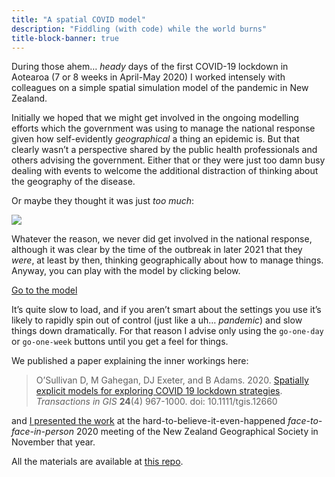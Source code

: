 ```yaml
---
title: "A spatial COVID model"
description: "Fiddling (with code) while the world burns"
title-block-banner: true
---
```


During those ahem... _heady_ days of the first COVID-19 lockdown in Aotearoa (7 or 8 weeks in April-May 2020) I worked intensely with colleagues on a simple spatial simulation model of the pandemic in New Zealand. 

Initially we hoped that we might get involved in the ongoing modelling efforts which the government was using to manage the national response given how self-evidently _geographical_ a thing an epidemic is. But that clearly wasn't a perspective shared by the public health professionals and others advising the government. Either that or they were just too damn busy dealing with events to welcome the additional distraction of thinking about the geography of the disease. 

Or maybe they thought it was just _too much_:

![](covid-model-view.png)

Whatever the reason, we never did get involved in the national response, although it was clear by the time of the outbreak in later 2021 that they _were_, at least by then, thinking geographically about how to manage things. Anyway, you can play with the model by clicking below.

[Go to the model](https://southosullivan.com/misc/distributed-branching-process-RC-web.html){.button-link target="_blank"}

It's quite slow to load, and if you aren't smart about the settings you use it's likely to rapidly spin out of control (just like a uh... _pandemic_) and slow things down dramatically. For that reason I advise only using the `go-one-day` or `go-one-week` buttons until you get a feel for things.

We published a paper explaining the inner workings here:

> O’Sullivan D, M Gahegan, DJ Exeter, and B Adams. 2020. [Spatially explicit models for exploring COVID 19 lockdown strategies](https://dx.doi.org/10.1111/tgis.12660). _Transactions in GIS_ **24**(4) 967-1000. doi: 10.1111/tgis.12660

and [I presented the work](https://southosullivan.com/talks/NZGS-2020-covid-model/) at the hard-to-believe-it-even-happened _face-to-face-in-person_ 2020 meeting of the New Zealand Geographical Society in November that year.

All the materials are available at [this repo](https://github.com/DOSull/spatial-epi).